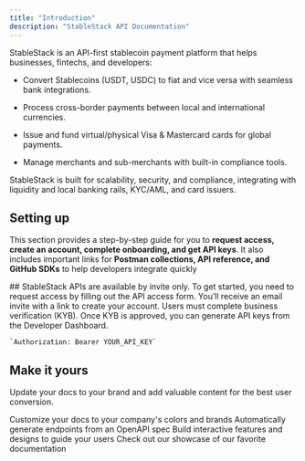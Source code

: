 ```yaml
---
title: "Introduction"
description: "StableStack API Documentation"
---
```


StableStack is an API-first stablecoin payment platform that helps businesses, fintechs, and developers:

* Convert Stablecoins (USDT, USDC) to fiat and vice versa with seamless bank integrations.

* Process cross-border payments between local and international currencies.

* Issue and fund virtual/physical Visa & Mastercard cards for global payments.

* Manage merchants and sub-merchants with built-in compliance tools.

StableStack is built for scalability, security, and compliance, integrating with liquidity and local banking rails, KYC/AML, and card issuers.

## Setting up

This section provides a step-by-step guide for you to **request access, create an account, complete onboarding, and get API keys**. It also includes important links for **Postman collections, API reference, and GitHub SDKs** to help developers integrate quickly

<CardGroup cols={3}>
  <Card title="Request API Access" icon="pen-to-square" href="https://tally.so/r/wLEE0l">
    ## StableStack APIs are available by invite only. To get started, you need to request access by filling out the API access form.
  </Card>

  <Card title="Create an Account" icon="user">
    You’ll receive an email invite with a link to create your account. Users must complete business verification (KYB).
  </Card>

  <Card title="Get Your API Key" icon="key">
    Once KYB is approved, you can generate API keys from the Developer Dashboard.

    `Authorization: Bearer YOUR_API_KEY`
  </Card>
</CardGroup>

## Make it yours

Update your docs to your brand and add valuable content for the best user conversion.

<CardGroup cols={2}>
  <Card title="Customize Style" icon="palette" href="https://mintlify.com/docs/settings/global">
    Customize your docs to your company's colors and brands
  </Card>

  <Card title="Reference APIs" icon="code" href="https://mintlify.com/docs/api-playground/openapi">
    Automatically generate endpoints from an OpenAPI spec
  </Card>

  <Card title="Add Components" icon="screwdriver-wrench" href="https://mintlify.com/docs/content/components/accordions">
    Build interactive features and designs to guide your users
  </Card>

  <Card title="Get Inspiration" icon="stars" href="https://mintlify.com/customers">
    Check out our showcase of our favorite documentation
  </Card>
</CardGroup>